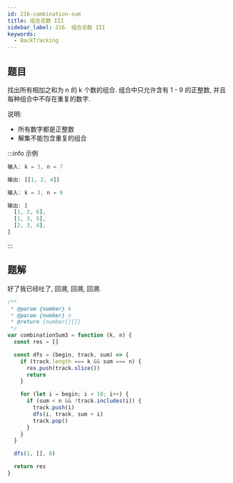```yaml
---
id: 216-combination-sum
title: 组合总数 III
sidebar_label: 216. 组合总数 III
keywords:
  - BackTracking
---
```


## 题目

找出所有相加之和为 n 的 k 个数的组合. 组合中只允许含有 1 - 9 的正整数, 并且每种组合中不存在重复的数字.

说明:

- 所有数字都是正整数
- 解集不能包含重复的组合

:::info 示例

```ts
输入: k = 3, n = 7

输出: [[1, 2, 4]]
```

```ts
输入: k = 3, n = 9

输出: [
  [1, 2, 6],
  [1, 3, 5],
  [2, 3, 4],
]
```

:::

## 题解

好了我已经吐了, 回溯, 回溯, 回溯.

```js
/**
 * @param {number} k
 * @param {number} n
 * @return {number[][]}
 */
var combinationSum3 = function (k, n) {
  const res = []

  const dfs = (begin, track, sum) => {
    if (track.length === k && sum === n) {
      res.push(track.slice())
      return
    }

    for (let i = begin; i < 10; i++) {
      if (sum < n && !track.includes(i)) {
        track.push(i)
        dfs(i, track, sum + i)
        track.pop()
      }
    }
  }

  dfs(1, [], 0)

  return res
}
```
